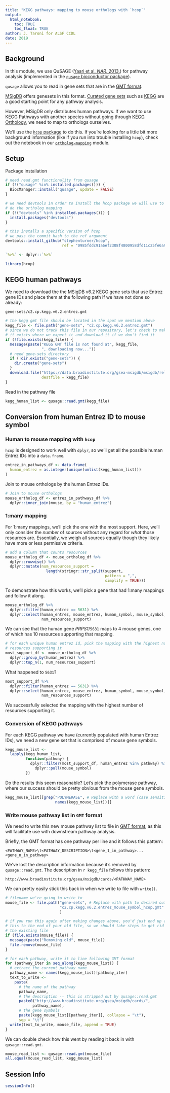 ```yaml
---
title: "KEGG pathways: mapping to mouse orthologs with `hcop`"
output: 
  html_notebook:
    toc: TRUE
    toc_float: TRUE
author: J. Taroni for ALSF CCDL
date: 2019
---
```


## Background

In this module, we use QuSAGE ([Yaari et al. _NAR_. 2013.](https://doi.org/10.1093/nar/gkt660))
for pathway analysis (implemented in the [`qusage` bioconductor package](https://bioconductor.org/packages/release/bioc/html/qusage.html)).

`qusage` allows you to read in gene sets that are in the [GMT format](http://software.broadinstitute.org/cancer/software/gsea/wiki/index.php/Data_formats#GMT:_Gene_Matrix_Transposed_file_format_.28.2A.gmt.29).

[MSigDB](http://software.broadinstitute.org/gsea/msigdb) offers genesets in this format.
[Curated gene sets](http://software.broadinstitute.org/gsea/msigdb/collections.jsp#C2) 
such as [KEGG](https://www.genome.jp/kegg/) are a good starting point for any pathway analysis.

However, MSigDB only distributes human pathways.
If we want to use KEGG Pathways with another species without going through
[KEGG Orthology](https://www.genome.jp/kegg/ko.html), we need to map to
orthologs ourselves.

We'll use the [`hcop` package](https://github.com/stephenturner/hcop) to do 
this.
If you're looking for a little bit more background information (like if you
run into trouble installing `hcop`), check out the notebook in our
[`ortholog-mapping`](https://github.com/AlexsLemonade/refinebio-examples/tree/master/ortholog-mapping) module.

## Setup

Package installation

```r
# need read.gmt functionality from qusage
if (!("qusage" %in% installed.packages())) {
  BiocManager::install("qusage", update = FALSE)
}

# we need devtools in order to install the hcop package we will use to
# do the ortholog mapping
if (!("devtools" %in% installed.packages())) {
  install.packages("devtools")
}

# this installs a specific version of hcop
# we pass the commit hash to the ref argument
devtools::install_github("stephenturner/hcop", 
                         ref = "0985fddc91a6ef2308f4800958dfd11c25fe6a98")
```

```r
`%>%` <- dplyr::`%>%`
```

```r
library(hcop)
```

## KEGG human pathways

We need to download the the MSigDB v6.2 KEGG gene sets that use Entrez gene IDs
and place them at the following path if we have not done so already:

```
gene-sets/c2.cp.kegg.v6.2.entrez.gmt
```

```r
# the kegg gmt file should be located in the spot we mention above
kegg_file <- file.path("gene-sets", "c2.cp.kegg.v6.2.entrez.gmt")
# since we do not track this file in our repository, let's check to make sure
# it exists where we expect it and download it if we don't find it
if (!file.exists(kegg_file)) {
  message(paste("KEGG GMT file is not found at", kegg_file, 
                ", downloading now..."))
  # need gene-sets directory
  if (!dir.exists("gene-sets")) {
    dir.create("gene-sets")
  }
  download.file("https://data.broadinstitute.org/gsea-msigdb/msigdb/release/6.2/c2.cp.kegg.v6.2.entrez.gmt", 
                destfile = kegg_file)
}
```

Read in the pathway file

```r
kegg_human_list <- qusage::read.gmt(kegg_file)
```

## Conversion from human Entrez ID to mouse symbol

### Human to mouse mapping with `hcop`

`hcop` is designed to work well with `dplyr`, so we'll get all the possible
human Entrez IDs into a `data.frame`.

```r
entrez_in_pathways_df <- data.frame(
  human_entrez = as.integer(unique(unlist(kegg_human_list)))
)
```

Join to mouse orthologs by the human Entrez IDs.

```r
# Join to mouse orthologs
mouse_ortholog_df <- entrez_in_pathways_df %>% 
  dplyr::inner_join(mouse, by = "human_entrez")
```

### 1:many mapping

For 1:many mappings, we'll pick the one with the most support.
Here, we'll only consider the _number_ of sources without any regard for _what_
those resources are.
Essentially, we weigh all sources equally though they likely have more or less
permissive criteria.

```r
# add a column that counts resources
mouse_ortholog_df <- mouse_ortholog_df %>%
  dplyr::rowwise() %>%
  dplyr::mutate(num_resources_support = 
                  length(stringr::str_split(support, 
                                            pattern = ",", 
                                            simplify = TRUE)))

```

To demonstrate how this works, we'll pick a gene that had 1:many mappings
and follow it along.

```r
mouse_ortholog_df %>% 
  dplyr::filter(human_entrez == 5631) %>% 
  dplyr::select(human_entrez, mouse_entrez, human_symbol, mouse_symbol,
                num_resources_support)
```

We can see that the human gene _PRPS1_/`5631` maps to 4 mouse genes, one of 
which has 10 resources supporting that mapping.

```r
# for each unique human entrez id, pick the mapping with the highest number of
# resources supporting it
most_support_df <- mouse_ortholog_df %>%
  dplyr::group_by(human_entrez) %>%
  dplyr::top_n(1, num_resources_support)
```

What happened to `5631`?

```r
most_support_df %>% 
  dplyr::filter(human_entrez == 5631) %>%
  dplyr::select(human_entrez, mouse_entrez, human_symbol, mouse_symbol,
                num_resources_support)
```

We successfully selected the mapping with the highest number of resources
supporting it.

### Conversion of KEGG pathways

For each KEGG pathway we have (currently populated with human Entrez IDs),
we need a new gene set that is comprised of mouse gene symbols.

```r
kegg_mouse_list <- 
  lapply(kegg_human_list, 
         function(pathway) {
           dplyr::filter(most_support_df, human_entrez %in% pathway) %>%
             dplyr::pull(mouse_symbol)
         })
```

Do the results this seem reasonable?
Let's pick the polymerase pathway, where our success should be pretty obvious
from the mouse gene symbols.

```r
kegg_mouse_list[[grep("POLYMERASE", # Replace with a word (case sensitive) or phrase that would filter in your desired pathway(s)
                      names(kegg_mouse_list))]]
```

### Write mouse pathway list in `GMT` format

We need to write this new mouse pathway list to file in [GMT format](http://software.broadinstitute.org/cancer/software/gsea/wiki/index.php/Data_formats#GMT:_Gene_Matrix_Transposed_file_format_.28.2A.gmt.29), as this will facilitate use with downstream pathway analysis.

Briefly, the GMT format has one pathway per line and it follows this pattern:

```
<PATHWAY_NAME>\t<PATHWAY_DESCRIPTION>\t<gene_1_in_pathway>...<gene_n_in_pathway>
```

We've lost the description information because it's removed by 
`qusage::read.gmt`.
The description in `r kegg_file` follows this pattern:

```
http://www.broadinstitute.org/gsea/msigdb/cards/<PATHWAY_NAME>
```

We can pretty easily stick this back in when we write to file with `write()`.

```r
# filename we're going to write to
mouse_file <- file.path("gene-sets", # Replace with path to desired output directory
                        "c2.cp.kegg.v6.2.entrez_mouse_symbol_hcop.gmt" # Replace with name for output file
                        )

# if you run this again after making changes above, you'd just end up appending
# this to the end of your old file, so we should take steps to get rid of
# the existing file
if (file.exists(mouse_file)) {
  message(paste("Removing old", mouse_file))
  file.remove(mouse_file)
}

# for each pathway, write it to line following GMT format
for (pathway_iter in seq_along(kegg_mouse_list)) {
  # extract the current pathway name
  pathway_name <- names(kegg_mouse_list)[pathway_iter]
  text_to_write <- 
    paste(
      # the name of the pathway
      pathway_name,
      # the description -- this is stripped out by qusage::read.gmt
      paste0("http://www.broadinstitute.org/gsea/msigdb/cards/",
            pathway_name),
      # the gene symbols
      paste(kegg_mouse_list[[pathway_iter]], collapse = "\t"),
      sep = "\t")
  write(text_to_write, mouse_file, append = TRUE)
}
```

We can double check how this went by reading it back in with `qusage::read.gmt`.

```r
mouse_read_list <- qusage::read.gmt(mouse_file)
all.equal(mouse_read_list, kegg_mouse_list)
```

## Session Info

```r
sessionInfo()
```
